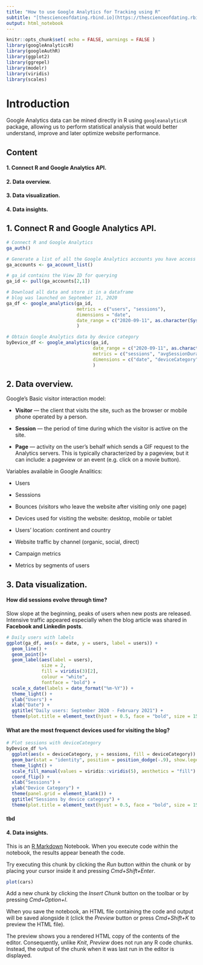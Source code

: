 ```yaml
---
title: "How to use Google Analytics for Tracking using R"
subtitle: "[thescienceofdating.rbind.io](https://thescienceofdating.rbind.io)"
output: html_notebook
---
```


```r
knitr::opts_chunk$set( echo = FALSE, warnings = FALSE )
library(googleAnalyticsR)
library(googleAuthR)
library(ggplot2)
library(ggrepel)
library(modelr)
library(viridis)
library(scales)
```


# Introduction 

Google Analytics data can be mined directly in R using `googleanalyticsR` package, allowing us to perform statistical analysis that would better understand, improve and later optimize website performance. 


## Content

#### 1. Connect R and Google Analytics API. 

#### 2. Data overview. 

#### 3. Data visualization. 

#### 4. Data insights. 


## 1. Connect R and Google Analytics API. 

```r
# Connect R and Google Analytics
ga_auth()

# Generate a list of all the Google Analytics accounts you have access to
ga_accounts <- ga_account_list()

# ga_id contains the View ID for querying
ga_id <- pull(ga_accounts[2,1])

# Download all data and store it in a dataframe
# blog was launched on September 11, 2020
ga_df <- google_analytics(ga_id,
                          metrics = c("users", "sessions"),
                          dimensions = "date", 
                          date_range = c("2020-09-11", as.character(Sys.Date()-1))
                          )

# Obtain Google Analytics data by device category
byDevice_df <- google_analytics(ga_id, 
                                date_range = c("2020-09-11", as.character(Sys.Date()-1)),
                                metrics = c("sessions", "avgSessionDuration"),
                                dimensions = c("date", "deviceCategory")
                                )
```


## 2. Data overview.

Google's Basic visitor interaction model:

* **Visitor** — the client that visits the site, such as the browser or mobile phone operated by a person.

* **Session** — the period of time during which the visitor is active on the site.

* **Page** — activity on the user's behalf which sends a GIF request to the Analytics servers. This is typically characterized by a pageview, but it can include: a pageview or
an event (e.g. click on a movie button). 


Variables available in Google Analitics: 

* Users 

* Sesssions 

* Bounces (visitors who leave the website after visiting only one page)

* Devices used for visiting the website: desktop, mobile or tablet

* Users' location: continent and country

* Website traffic by channel (organic, social, direct)

* Campaign metrics

* Metrics by segments of users


## 3. Data visualization.

#### How did sessions evolve through time? 

Slow slope at the beginning, peaks of users when new posts are released. Intensive traffic appeared especially when the blog article was shared in **Facebook and Linkedin posts**. 

```r
# Daily users with labels
ggplot(ga_df, aes(x = date, y = users, label = users)) + 
  geom_line() + 
  geom_point()+
  geom_label(aes(label = users), 
             size = 2, 
             fill = viridis(3)[2], 
             colour = "white", 
             fontface = "bold") + 
  scale_x_date(labels = date_format("%m-%Y")) +
  theme_light() + 
  ylab("Users") + 
  xlab("Date") +
  ggtitle("Daily users: September 2020 - February 2021") +
  theme(plot.title = element_text(hjust = 0.5, face = "bold", size = 15)) 
```


#### What are the most frequenct devices used for visiting the blog?

```r
# Plot sessions with deviceCategory
byDevice_df %>%
  ggplot(aes(x = deviceCategory, y = sessions, fill = deviceCategory)) +   
  geom_bar(stat = "identity", position = position_dodge(-.9), show.legend = FALSE) + 
  theme_light() +
  scale_fill_manual(values = viridis::viridis(5), aesthetics = "fill") + 
  coord_flip() + 
  xlab("Sessions") + 
  ylab("Device Category") +
  theme(panel.grid = element_blank()) + 
  ggtitle("Sessions by device category") +
  theme(plot.title = element_text(hjust = 0.5, face = "bold", size = 15)) 
```


#### tbd 


#### 4. Data insights. 

This is an [R Markdown](http://rmarkdown.rstudio.com) Notebook. When you execute code within the notebook, the results appear beneath the code. 

Try executing this chunk by clicking the *Run* button within the chunk or by placing your cursor inside it and pressing *Cmd+Shift+Enter*. 

```r
plot(cars)
```

Add a new chunk by clicking the *Insert Chunk* button on the toolbar or by pressing *Cmd+Option+I*.

When you save the notebook, an HTML file containing the code and output will be saved alongside it (click the *Preview* button or press *Cmd+Shift+K* to preview the HTML file). 

The preview shows you a rendered HTML copy of the contents of the editor. Consequently, unlike *Knit*, *Preview* does not run any R code chunks. Instead, the output of the chunk when it was last run in the editor is displayed.

